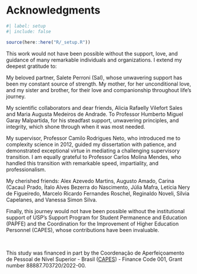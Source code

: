 <!-- %:::% .common h1 begin %:::% -->
# Acknowledgments {.unnumbered}
<!-- %:::% .common h1 end %:::% -->

```r
#| label: setup
#| include: false

source(here::here("R/_setup.R"))
```

<!-- %:::% acknowledgments body begin %:::% -->
This work would not have been possible without the support, love, and guidance of many remarkable individuals and organizations. I extend my deepest gratitude to:

```{=latex}
\smallskip
```

My beloved partner, Salete Perroni (Sal), whose unwavering support has been my constant source of strength. My mother, for her unconditional love, and my sister and brother, for their love and companionship throughout life's journey.

My scientific collaborators and dear friends, Alicia Rafaelly Vilefort Sales and Maria Augusta Medeiros de Andrade. To Professor Humberto Miguel Garay Malpartida, for his steadfast support, unwavering principles, and integrity, which shone through when it was most needed.

My supervisor, Professor Camilo Rodrigues Neto, who introduced me to complexity science in 2012, guided my dissertation with patience, and demonstrated exceptional virtue in mediating a challenging supervisory transition. I am equally grateful to Professor Carlos Molina Mendes, who handled this transition with remarkable speed, impartiality, and professionalism.

My cherished friends: Alex Azevedo Martins, Augusto Amado, Carina (Cacau) Prado, Ítalo Alves Bezerra do Nascimento, Júlia Mafra, Letícia Nery de Figueiredo, Marcelo Ricardo Fernandes Roschel, Reginaldo Noveli, Sílvia Capelanes, and Vanessa Simon Silva.

Finally, this journey would not have been possible without the institutional support of USP's Support Program for Student Permanence and Education (PAPFE) and the Coordination for the Improvement of Higher Education Personnel (CAPES), whose contributions have been invaluable.

::: {.content-visible when-format="html"}
<br>
:::

```{=latex}
\smallskip
\begingroup
\renewcommand{\baselinestretch}{1}
```

\noindent This study was financed in part by the Coordenação de Aperfeiçoamento de Pessoal de Nível Superior - Brasil ([CAPES](https://www.gov.br/capes/)) - Finance Code 001, Grant number 88887.703720/2022-00.

```{=latex}
\endgroup
```
<!-- %:::% acknowledgments body end %:::% -->
